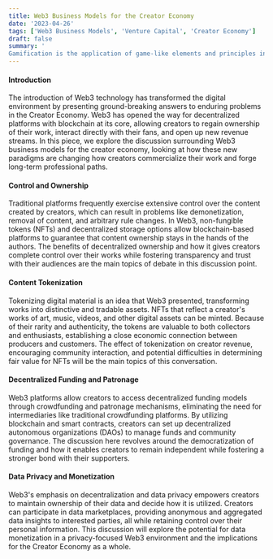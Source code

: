 ```yaml
---
title: Web3 Business Models for the Creator Economy
date: '2023-04-26'
tags: ['Web3 Business Models', 'Venture Capital', 'Creator Economy']
draft: false
summary: '
Gamification is the application of game-like elements and principles in non-game contexts to engage and motivate people to achieve certain objectives or tasks. In the context of community gamification, these principles are applied to encourage participation, collaboration, and interaction within a community. The idea is to make the community experience more enjoyable and rewarding, leading to increased engagement and loyalty. Lets dive into the details below.'
---
```


#### Introduction

The introduction of Web3 technology has transformed the digital environment by presenting ground-breaking answers to enduring problems in the Creator Economy. Web3 has opened the way for decentralized platforms with blockchain at its core, allowing creators to regain ownership of their work, interact directly with their fans, and open up new revenue streams. In this piece, we explore the discussion surrounding Web3 business models for the creator economy, looking at how these new paradigms are changing how creators commercialize their work and forge long-term professional paths.

#### Control and Ownership

Traditional platforms frequently exercise extensive control over the content created by creators, which can result in problems like demonetization, removal of content, and arbitrary rule changes. In Web3, non-fungible tokens (NFTs) and decentralized storage options allow blockchain-based platforms to guarantee that content ownership stays in the hands of the authors. The benefits of decentralized ownership and how it gives creators complete control over their works while fostering transparency and trust with their audiences are the main topics of debate in this discussion point.

#### Content Tokenization

Tokenizing digital material is an idea that Web3 presented, transforming works into distinctive and tradable assets. NFTs that reflect a creator's works of art, music, videos, and other digital assets can be minted. Because of their rarity and authenticity, the tokens are valuable to both collectors and enthusiasts, establishing a close economic connection between producers and customers. The effect of tokenization on creator revenue, encouraging community interaction, and potential difficulties in determining fair value for NFTs will be the main topics of this conversation.

#### Decentralized Funding and Patronage

Web3 platforms allow creators to access decentralized funding models through crowdfunding and patronage mechanisms, eliminating the need for intermediaries like traditional crowdfunding platforms. By utilizing blockchain and smart contracts, creators can set up decentralized autonomous organizations (DAOs) to manage funds and community governance. The discussion here revolves around the democratization of funding and how it enables creators to remain independent while fostering a stronger bond with their supporters.

#### Data Privacy and Monetization

Web3's emphasis on decentralization and data privacy empowers creators to maintain ownership of their data and decide how it is utilized. Creators can participate in data marketplaces, providing anonymous and aggregated data insights to interested parties, all while retaining control over their personal information. This discussion will explore the potential for data monetization in a privacy-focused Web3 environment and the implications for the Creator Economy as a whole.
